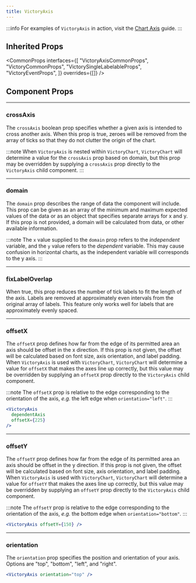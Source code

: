 ```yaml
---
title: VictoryAxis
---
```


:::info
For examples of `VictoryAxis` in action, visit the [Chart Axis](/docs/guides/axis) guide.
:::

## Inherited Props

<CommonProps
  interfaces={[
    "VictoryAxisCommonProps",
    "VictoryCommonProps",
    "VictorySingleLabelableProps",
    "VictoryEventProps",
  ]}
  overrides={[]}
/>

## Component Props

---

### crossAxis

<Badges>
  <TypeBadge value="boolean" />
</Badges>

The `crossAxis` boolean prop specifies whether a given axis is intended to cross another axis. When this prop is true, zeroes will be removed from the array of ticks so that they do not clutter the origin of the chart.

:::note
When `VictoryAxis` is nested within `VictoryChart`, `VictoryChart` will determine a value for the `crossAxis` prop based on domain, but this prop may be overridden by supplying a `crossAxis` prop directly to the `VictoryAxis` child component.
:::

---

### domain

<Badges>
  <TypeBadge value="array[low, high] || { x: [low, high], y: [low, high] }" />
</Badges>

The `domain` prop describes the range of data the component will include. This prop can be given as an array of the minimum and maximum expected values of the data or as an object that specifies separate arrays for x and y. If this prop is not provided, a domain will be calculated from data, or other available information.

:::note
The `x` value supplied to the `domain` prop refers to the _independent_ variable, and the `y` value refers to the _dependent_ variable. This may cause confusion in horizontal charts, as the independent variable will corresponds to the y axis.
:::

---

### fixLabelOverlap

<Badges>
  <TypeBadge value="boolean" />
  <DefaultsBadge value="false" />
</Badges>

When true, this prop reduces the number of tick labels to fit the length of the axis. Labels are
removed at approximately even intervals from the original array of labels. This feature only works
well for labels that are approximately evenly spaced.

---

### offsetX

<Badges>
  <TypeBadge value="number" />
</Badges>

The `offsetX` prop defines how far from the edge of its permitted area an axis should be offset in the x direction. If this prop is not given, the offset will be calculated based on font size, axis orientation, and label padding. When `VictoryAxis` is used with `VictoryChart`, `VictoryChart` will determine a value for `offsetX` that makes the axes line up correctly, but this value may be overridden by supplying an `offsetX` prop directly to the `VictoryAxis` child component.

:::note
The `offsetX` prop is relative to the edge corresponding to the orientation of the axis, _e.g._ the left edge when `orientation="left"`.
:::

```jsx live
<VictoryAxis
  dependentAxis
  offsetX={225}
/>
```

---

### offsetY

<Badges>
  <TypeBadge value="number" />
</Badges>

The `offsetY` prop defines how far from the edge of its permitted area an axis should be offset in the y direction. If this prop is not given, the offset will be calculated based on font size, axis orientation, and label padding. When `VictoryAxis` is used with `VictoryChart`, `VictoryChart` will determine a value for `offsetY` that makes the axes line up correctly, but this value may be overridden by supplying an `offsetY` prop directly to the `VictoryAxis` child component.

:::note
The `offsetY` prop is relative to the edge corresponding to the orientation of the axis, _e.g._ the bottom edge when `orientation="bottom"`.
:::

```jsx live
<VictoryAxis offsetY={150} />
```

---

### orientation

<Badges>
  <TypeBadge value='"top" | "bottom" | "left" | "right"' />
</Badges>

The `orientation` prop specifies the position and orientation of your axis. Options are "top", "bottom", "left", and "right".

```jsx live
<VictoryAxis orientation="top" />
```

[animations guide]: /docs/guides/animations
[events guide]: /docs/guides/events
[themes guide]: /docs/guides/themes
[`victorychart`]: /docs/api/victory-chart
[tickformat]: /docs/api/victory-axis-common-props#tickformat
[d3scale]: https://github.com/d3/d3-scale
[grayscale theme]: https://github.com/FormidableLabs/victory/blob/main/packages/victory-core/src/victory-theme/grayscale.tsx
[linesegment component]: /docs/api/victory-primitives#linesegment
[`victorylabel`]: /docs/api/victory-label
